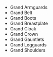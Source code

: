 - <WowHeadItem id="15188">Grand Armguards</WowHeadItem>
- <WowHeadItem id="15191">Grand Belt</WowHeadItem>
- <WowHeadItem id="15189">Grand Boots</WowHeadItem>
- <WowHeadItem id="15195">Grand Breastplate</WowHeadItem>
- <WowHeadItem id="15190">Grand Cloak</WowHeadItem>
- <WowHeadItem id="15193">Grand Crown</WowHeadItem>
- <WowHeadItem id="15192">Grand Gauntlets</WowHeadItem>
- <WowHeadItem id="15194">Grand Legguards</WowHeadItem>
- <WowHeadItem id="15693">Grand Shoulders</WowHeadItem>